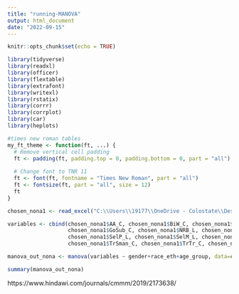 ```yaml
---
title: "running-MANOVA"
output: html_document
date: "2022-09-15"
---
```


```r
knitr::opts_chunk$set(echo = TRUE)
```

```r
library(tidyverse)
library(readxl)
library(officer)
library(flextable)
library(extrafont)
library(writexl)
library(rstatix)
library(corrr)
library(corrplot)
library(car)
library(heplots)
```

```r
#times new roman tables
my_ft_theme <- function(ft, ...) {
  # Remove vertical cell padding
  ft <- padding(ft, padding.top = 0, padding.bottom = 0, part = "all")
  
  # Change font to TNR 11
  ft <- font(ft, fontname = "Times New Roman", part = "all")
  ft <- fontsize(ft, part = "all", size = 12)
  ft
}
```

```r

chosen_nona1 <- read_excel("C:\\Users\\19177\\OneDrive - Colostate\\Desktop\\Dissertation\\headscan_dissertation\\chosen_nona1.xlsx")

variables <- cbind(chosen_nona1$AA_C, chosen_nona1$BiW_C, chosen_nona1$BiW_L, 
                   chosen_nona1$GoSub_C, chosen_nona1$NRB_L, chosen_nona1$ProS_L,
                   chosen_nona1$SelP_L, chosen_nona1$SelM_L, chosen_nona1$SnasM_C,
                   chosen_nona1$TrSman_C, chosen_nona1$TrTr_C, chosen_nona1$TrTr_L)

manova_out_nona <- manova(variables ~ gender+race_eth+age_group, data=chosen_nona1)

summary(manova_out_nona)
```

https://www.hindawi.com/journals/cmmm/2019/2173638/



